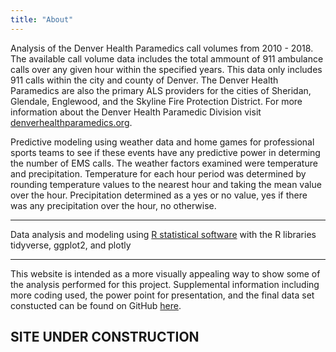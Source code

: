 ```yaml
---
title: "About"
---
```

Analysis of the Denver Health Paramedics call volumes from 2010 - 2018.  The available call volume data includes the total ammount of 911 ambulance calls over any given hour within the specified years. This data only includes 911 calls within the city and county of Denver.  The Denver Health Paramedics are also the primary ALS providers for the cities of Sheridan, Glendale, Englewood, and the Skyline Fire Protection District. For more information about the Denver Health Paramedic Division visit [denverhealthparamedics.org](www.denverhealthparamedics.org).

Predictive modeling using weather data and home games for professional sports teams to see if these events have any predictive power in determing the number of EMS calls. The weather factors examined were temperature and precipitation.  Temperature for each hour period was determined by rounding temperature values to the nearest hour and taking the mean value over the hour.  Precipitation determined as a yes or no value, yes if there was any precipitation over the hour, no otherwise.

***

Data analysis and modeling using [R statistical software](https://www.r-project.org) with the R libraries tidyverse, ggplot2, and plotly

***

This website is intended as a more visually appealing way to show some of the analysis performed for this project.  Supplemental information including more coding used, the power point for presentation, and the final data set constucted can be found on GitHub [here](https://github.com/ChrisELarson/DenverEMS).  

## **SITE UNDER CONSTRUCTION**